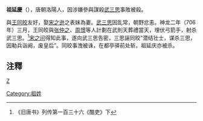 '''祖延慶'''（{{bd|?||?|}}），唐朝洛陽人，因涉嫌參與謀殺[[武三思|武三思]]事敗被殺。

與[[王同皎|王同皎]]友好，娶[[宋之逊|宋之逊]]之表妹為妻。[[武三思|武三思]]因乱常，朝野忿恚。神龙二年（706年）三月，王同皎與[[张仲之|张仲之]]、[[周憬|周憬]]等人計劃在武則天葬禮當天，埋伏弓箭手，射杀武三思。<ref>《旧唐书》列传第一百三十六《酷吏》下</ref>[[宋之问|宋之问]]得知此事，遂向武三思告密，三思誣同皎“潜结壮士，谋杀三思，因勒兵诣阙，废皇后”。同皎事洩被诛，在都亭驿前处斩。祖延庆亦被杀。

== 注釋 ==
{{reflist}}
[[category:唐朝官員|Z]]
[[Category:祖姓|Category:祖姓]]